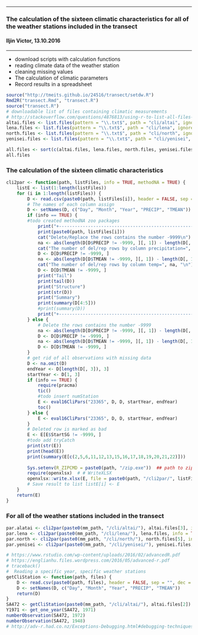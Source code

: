 ***
###  The calculation of the sixteen climatic characteristics for all of the weather stations included in the transect
#### Iljin Victor, 13.10.2016
***
  + download scripts with calculation functions
  + reading climate data of the weather station
  + cleaning missing values 
  + The calculation of climatic parameters
  + Record results in a spreadsheet 

```r
source("http://tmeits.github.io/24516/transect/setdw.R")
Rmd2R("transect.Rmd", "transect.R")
source("transect.R")
# downloadable list of files containing climatic measurements
# http://stackoverflow.com/questions/4876813/using-r-to-list-all-files-with-a-specified-extension
altai.files <- list.files(pattern = "\\.txt$", path = "cli/altai", ignore.case=TRUE, recursive=FALSE, full.names = FALSE)
lena.files <- list.files(pattern = "\\.txt$", path = "cli/lena", ignore.case=TRUE)
north.files <- list.files(pattern = "\\.txt$", path = "cli/north", ignore.case=TRUE)
yenisei.files <- list.files(pattern = "\\.txt$", path = "cli/yenisei", ignore.case=TRUE)

all.files <- sort(c(altai.files, lena.files, north.files, yenisei.files))
all.files
```
### The calculation of the sixteen climatic characteristics

```r
cli2par <- function(path, listFiles, info = TRUE, methodNA = TRUE) {
    listE <- list(1:length(listFiles))
    for (i in 1:length(listFiles)) {
        D <- read.csv(paste0(path, listFiles[i]), header = FALSE, sep = "", dec = ".")
        # The names of each column assign
        D <- setNames(D, c("Day", "Month", "Year", "PRECIP", "TMEAN"))
        if (info == TRUE) {
        #todo created methodNA zoo packages
            print("+---------------------------------------------------------+")
            print(paste0(path, listFiles[i]))
            cat("Delete/Replace the rows contains the number -9999\n")
            na <- abs(length(D[D$PRECIP != -9999, ][, 1]) - length(D[, 1]))
            cat("The number of del/rep rows by column precipitation=", na, "\n")
            D <- D[D$PRECIP != -9999, ]
            na <- abs(length(D[D$TMEAN != -9999, ][, 1]) - length(D[, 1]))
            cat("The number of del/rep rows by column temp=", na, "\n")
            D <- D[D$TMEAN != -9999, ]
            print("Tail")
            print(tail(D))
            print("Structure")
            print(str(D))
            print("Summary")
            print(summary(D[4:5]))
            #print(summary(D))
            print("+---------------------------------------------------------+")
        } else {
            # Delete the rows contains the number -9999
            na <- abs(length(D[D$PRECIP != -9999, ][, 1]) - length(D[, 1]))
            D <- D[D$PRECIP != -9999, ]
            na <- abs(length(D[D$TMEAN != -9999, ][, 1]) - length(D[, 1]))
            D <- D[D$TMEAN != -9999, ]
        }
        # get rid of all observations with missing data
        D <- na.omit(D)
        endYear <- D[length(D[, 3]), 3]
        startYear <- D[1, 3]
        if (info == TRUE) {
            require(pracma)
            tic()
            #todo insert numStation
            E <- eval16CliPars("23365", D, D, startYear, endYear)
            toc()
        } else {
            E <- eval16CliPars("23365", D, D, startYear, endYear)
        }
        # Deleted row is marked as bad
        E <- E[E$StartSG != -9999, ]
        #todo add tryCatch
        print(str(E))
        print(head(E))
        print(summary(E[c(2,5,6,11,12,13,15,16,17,18,19,20,21,22)]))
        
        Sys.setenv(R_ZIPCMD = paste0(path, "/zip.exe"))  ## path to zip.exe
        require(openxlsx)  # # WriteXLSX
        openxlsx::write.xlsx(E, file = paste0(path, "/cli2par/", listFiles[i], ".xlsx"))
        # Save result to list listE[i] <- E
    }
    return(E)
}
```
###  For all of the weather stations included in the transect

```r
par.alatai <- cli2par(paste0(mm_path, "/cli/altai/"), altai.files[3], info = TRUE)
par.lena <- cli2par(paste0(mm_path, "/cli/lena/"), lena.files, info = TRUE)
par.north <- cli2par(paste0(mm_path, "/cli/north/"), north.files[5], info = TRUE)
par.yenisei <- cli2par(paste0(mm_path, "/cli/yenisei/"), yenisei.files, info = TRUE)

# https://www.rstudio.com/wp-content/uploads/2016/02/advancedR.pdf
# https://englianhu.files.wordpress.com/2016/05/advanced-r.pdf
# traceback()
#  Reading a specific year, specific weather stations
getCliStation <- function(path, files) {
    D <- read.csv(paste0(path, files), header = FALSE, sep = "", dec = ".")
    D <- setNames(D, c("Day", "Month", "Year", "PRECIP", "TMEAN"))
    return(D)
}
SA472 <- getCliStation(paste0(mm_path, "/cli/altai/"), altai.files[2])
Y1971 <- get_one_year(SA472, 1971)
numberObservation(SA472, 1972)
numberObservation(SA472, 1948)
# http://adv-r.had.co.nz/Exceptions-Debugging.html#debugging-techniques

```











